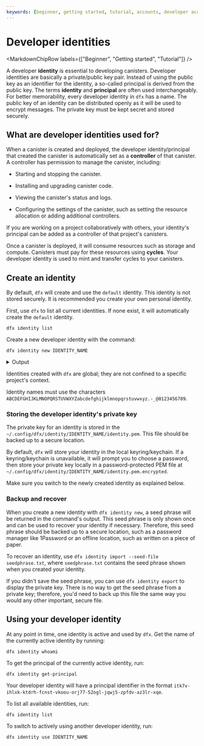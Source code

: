 ```yaml
---
keywords: [beginner, getting started, tutorial, accounts, developer account]
---
```



# Developer identities

<MarkdownChipRow labels={["Beginner", "Getting started", "Tutorial"]} />

A developer **identity** is essential to developing canisters. Developer identities are basically a private/public key pair. Instead of using the public key as an identifier for the identity, a so-called principal is derived from the public key. The terms **identity** and **principal** are often used interchangeably. For better memorability, every developer identity in `dfx` has a name. The public key of an identity can be distributed openly as it will be used to encrypt messages. The private key must be kept secret and stored securely.

## What are developer identities used for?

When a canister is created and deployed, the developer identity/principal that created the canister is automatically set as a **controller** of that canister. A controller has permission to manage the canister, including:

- Starting and stopping the canister.

- Installing and upgrading canister code.

- Viewing the canister's status and logs.

- Configuring the settings of the canister, such as setting the resource allocation or adding additional controllers.

If you are working on a project collaboratively with others, your identity's principal can be added as a controller of that project's canisters.

Once a canister is deployed, it will consume resources such as storage and compute. Canisters must pay for these resources using **cycles**. Your developer identity is used to mint and transfer cycles to your canisters.

## Create an identity

By default, `dfx` will create and use the `default` identity. This identity is not stored securely. It is recommended you create your own personal identity.

First, use `dfx` to list all current identities. If none exist, it will automatically create the `default` identity.

```
dfx identity list
```

Create a new developer identity with the command:

```
dfx identity new IDENTITY_NAME
```

<details>
<summary>Output</summary>

```
Your seed phrase for identity 'IDENTITY_NAME': hotel knock any token tooth deal fossil salmon coral idea tip weapon cotton save fiction major arrive history library clerk depth poet path guide
Write it down in a safe place, as this information can be used to reconstruct your key in case of emergency.
Created identity: "IDENTITY_NAME".
```

</details>

Identities created with `dfx` are global; they are not confined to a specific project's context.

Identity names must use the characters `ABCDEFGHIJKLMNOPQRSTUVWXYZabcdefghijklmnopqrstuvwxyz.-_@0123456789`.

### Storing the developer identity's private key

The private key for an identity is stored in the `~/.config/dfx/identity/IDENTITY_NAME/identity.pem`. This file should be backed up to a secure location.

By default, `dfx` will store your identity in the local keyring/keychain. If a keyring/keychain is unavailable, it will prompt you to choose a password, then store your private key locally in a password-protected PEM file at `~/.config/dfx/identity/IDENTITY_NAME/identity.pem.encrypted`.

Make sure you switch to the newly created identity as explained below.

### Backup and recover

When you create a new identity with `dfx identity new`, a seed phrase will be returned in the command's output. This seed phrase is only shown once and can be used to recover your identity if necessary. Therefore, this seed phrase should be backed up to a secure location, such as a password manager like 1Password or an offline location, such as written on a piece of paper.

To recover an identity, use `dfx identity import --seed-file seedphrase.txt`, where `seedphrase.txt` contains the seed phrase shown when you created your identity.

If you didn't save the seed phrase, you can use `dfx identity export` to display the private key. There is no way to get the seed phrase from a private key; therefore, you'd need to back up this file the same way you would any other important, secure file.

## Using your developer identity

At any point in time, one identity is active and used by `dfx`. Get the name of the currently active identity by running:

```
dfx identity whoami
```

To get the principal of the currently active identity, run:

```
dfx identity get-principal
```

Your developer identity will have a principal identifier in the format `itk7v-ihlxk-ktdrh-fcnst-vkoou-orj77-52ogl-jqwj5-zpfdv-az3lr-xqe`. 

To list all available identities, run:

```
dfx identity list
```

To switch to actively using another developer identity, run:

```
dfx identity use IDENTITY_NAME
```
